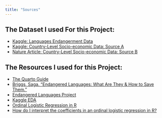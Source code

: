 ```yaml
---
title: "Sources"
---
```


## The Dataset I used For this Project:
  - [Kaggle: Languages Endangerment Data](https://github.com/mrbalikci/endangered-languages/blob/master/data.csv)
  - [Kaggle: Country-Level Socio-economic Data: Source A](https://github.com/mrbalikci/endangered-languages/blob/master/GDP.csv)
  - [Nature Article: Country-Level Socio-economic Data: Source B](https://www.nature.com/articles/s41559-021-01604-y)


## The Resources I used for this Project:
  - [The Quarto Guide](https://quarto.org/docs/guide/)
  - [Briggs, Saga. “Endangered Languages: What Are They & How to Save Them.”](https://www.berlitz.com/blog/endangered-languages)
  - [Endangered Languages Project](https://www.endangeredlanguages.com/#/3/28.506/-95.790/0/100000/0/low/mid/high/dormant)
  - [Kaggle EDA](https://www.kaggle.com/code/xhoong/languages-extinction-level-to-representing-country/report)
  - [Ordinal Logistic Regression in R](https://stats.oarc.ucla.edu/r/dae/ordinal-logistic-regression/)
  - [How do I interpret the coefficients in an ordinal logistic regression in R?](https://stats.oarc.ucla.edu/r/faq/ologit-coefficients/)
 